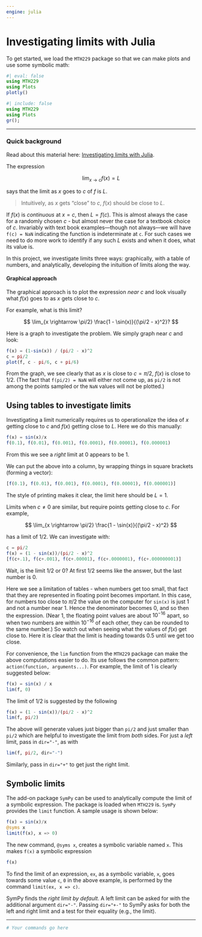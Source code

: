 ```yaml
---
engine: julia
---
```

# Investigating limits with Julia

To get started, we load the `MTH229` package so that we can make plots and use some symbolic math:

```julia
#| eval: false
using MTH229
using Plots
plotly()
```

```julia
#| include: false
using MTH229
using Plots
gr();
```

----

### Quick background

Read about this material here: [Investigating limits with Julia](http://mth229.github.io/limits.html).

The expression

$$
\lim_{x \rightarrow c} f(x) = L
$$

says that the limit as $x$ goes to $c$ of $f$ is $L$.

>  Intuitively, as $x$ gets "close" to $c$, $f(x)$ should be close to $L$.

If $f(x)$ is *continuous* at $x=c$, then $L=f(c)$. This is almost
always the case for a randomly chosen $c$ - but almost never the case
for a textbook choice of $c$. Invariably with text book examples---though not
always---we will have `f(c) = NaN` indicating the function is
indeterminate at `c`. For such cases we need to do more work to
identify if any such $L$ exists and when it does, what its value is.


In this project, we investigate limits three ways: graphically, with a table of numbers, and analytically, developing the inituition of  limits along the way.


#### Graphical approach

The graphical approach is to plot the expression *near* $c$ and look visually what $f(x)$ goes to as $x$ gets close to $c$.

For example, what is this limit?

$$
\lim_{x \rightarrow \pi/2} \frac{1 - \sin(x)}{(\pi/2 - x)^2}?
$$

Here is a graph to investigate
the problem. We simply graph near $c$ and look:


```julia
f(x) = (1-sin(x)) / (pi/2 - x)^2
c = pi/2
plot(f, c - pi/6, c + pi/6)
```

From the graph, we see clearly that as $x$ is close to $c=\pi/2$, $f(x)$
is close to $1/2$. (The fact that `f(pi/2) = NaN` will either not come up, as `pi/2` is not among the points sampled or the `NaN` values will not be plotted.)



## Using tables to investigate limits



Investigating a limit numerically requires us to operationalize the
idea of $x$ getting close to $c$ and $f(x)$ getting close to $L$. Here
we do this manually:

```julia
f(x) = sin(x)/x
f(0.1), f(0.01), f(0.001), f(0.0001), f(0.00001), f(0.000001)
```


From this we see a *right* limit at 0 appears to be $1$.


We can put the above into a column, by wrapping things in square brackets (forming a vector):

```julia
[f(0.1), f(0.01), f(0.001), f(0.0001), f(0.00001), f(0.000001)]
```

The style of printing makes it clear, the limit here should be $L=1$.

Limits when $c\neq 0$ are similar, but require points getting close to $c$. For example,

$$
\lim_{x \rightarrow \pi/2} \frac{1 - \sin(x)}{(\pi/2 - x)^2}
$$

has a limit of $1/2$. We can investigate with:

```julia
c = pi/2
f(x) = (1 - sin(x))/(pi/2 - x)^2
[f(c+.1), f(c+.001), f(c+.00001), f(c+.0000001), f(c+.000000001)]
```

Wait, is the limit $1/2$ or $0$? At first $1/2$ seems like the answer, but the last number is $0$.


Here we see a limitation of tables - when numbers get too small, that
fact that they are represented in floating point becomes important. In
this case, for numbers too close to $\pi/2$ the value on the computer
for `sin(x)` is just 1 and not a number near 1. Hence the denominator
becomes $0$, and so then the expression. (Near $1$, the floating point
values are about $10^{-16}$ apart, so when two numbers are within
$10^{-16}$ of each other, they can be rounded to the same number.)  So
watch out when seeing what the values of $f(x)$ get close to. Here it
is clear that the limit is heading towards $0.5$ until we get too
close.

For convenience, the `lim` function from the `MTH229` package can make the above computations easier to do. Its use follows the common pattern: `action(function, arguments...)`. For example, the limit of $1$ is clearly suggested below:

```julia
f(x) = sin(x) / x
lim(f, 0)
```

The limit of $1/2$ is suggested by the following

```julia
f(x) = (1 - sin(x))/(pi/2 - x)^2
lim(f, pi/2)
```

The above will generate values just bigger than `pi/2` and just smaller than `pi/2` which are helpful to investigate the limit from *both* sides. For just a *left* limit, pass in `dir="-"`, as with

```julia
lim(f, pi/2, dir="-")
```


Similarly, pass in `dir="+"` to get just the right limit.

## Symbolic limits

The add-on package `SymPy` can be used to analytically compute the limit of a symbolic expression. The package is loaded when `MTH229` is. `SymPy` provides the `limit` function.
A sample usage is shown below:

```julia
f(x) = sin(x)/x
@syms x
limit(f(x), x => 0)
```

The new command, `@syms x`, creates a symbolic variable named `x`. This makes `f(x)` a symbolic expression

```julia
f(x)
```


To find the limit of an expression, `ex`, as a symbolic variable, `x`, goes towards some value `c`, `0` in the above example, is performed by the command `limit(ex, x => c)`.

SymPy finds the *right limit by default*. A left limit can be asked for with the additional argument `dir="-"`. Passing `dir="+-"` to SymPy asks for both the left and right limit and a test for their equality (e.g., the limit).



----

```julia
# Your commands go here


```
